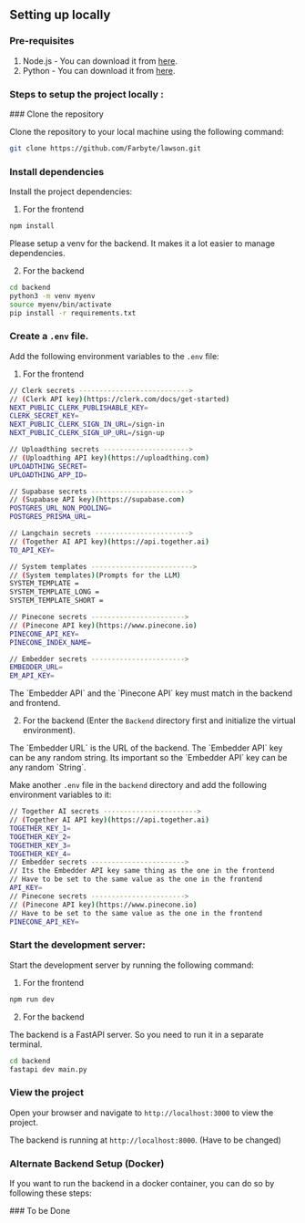 
## Setting up locally

### Pre-requisites

1. Node.js - You can download it from [here](https://nodejs.org/en/).
2. Python - You can download it from [here](https://www.python.org/downloads/).

### Steps to setup the project locally :

<Steps>
### Clone the repository

Clone the repository to your local machine using the following command:

```bash
git clone https://github.com/Farbyte/lawson.git
```

### Install dependencies

Install the project dependencies:

1. For the frontend

```bash npm2yarn
npm install
```

<Callout>
  Please setup a venv for the backend. It makes it a lot easier to manage
  dependencies.
</Callout>

2. For the backend

```bash
cd backend
python3 -m venv myenv
source myenv/bin/activate
pip install -r requirements.txt
```

### Create a `.env` file.

Add the following environment variables to the `.env` file:

1. For the frontend

```bash
// Clerk secrets --------------------------->
// (Clerk API key)(https://clerk.com/docs/get-started)
NEXT_PUBLIC_CLERK_PUBLISHABLE_KEY=
CLERK_SECRET_KEY=
NEXT_PUBLIC_CLERK_SIGN_IN_URL=/sign-in
NEXT_PUBLIC_CLERK_SIGN_UP_URL=/sign-up

// Uploadthing secrets --------------------->
// (Uploadthing API key)(https://uploadthing.com)
UPLOADTHING_SECRET=
UPLOADTHING_APP_ID=

// Supabase secrets ------------------------>
// (Supabase API key)(https://supabase.com)
POSTGRES_URL_NON_POOLING=
POSTGRES_PRISMA_URL=

// Langchain secrets ----------------------->
// (Together AI API key)(https://api.together.ai)
TO_API_KEY=

// System templates ------------------------->
// (System templates)(Prompts for the LLM)
SYSTEM_TEMPLATE =
SYSTEM_TEMPLATE_LONG =
SYSTEM_TEMPLATE_SHORT =

// Pinecone secrets ----------------------->
// (Pinecone API key)(https://www.pinecone.io)
PINECONE_API_KEY=
PINECONE_INDEX_NAME=

// Embedder secrets ----------------------->
EMBEDDER_URL=
EM_API_KEY=
```

<Callout>
  The `Embedder API` and the `Pinecone API` key must match in the backend and
  frontend.
</Callout>

2. For the backend (Enter the `Backend` directory first and initialize the virtual environment).

<Callout>
  The `Embedder URL` is the URL of the backend. The `Embedder API` key can be
  any random string.
</Callout>
<Callout>
  Its important so the `Embedder API` key can be any random `String`.
</Callout>

Make another `.env` file in the `backend` directory and add the following environment variables to it:

```bash
// Together AI secrets ----------------------->
// (Together AI API key)(https://api.together.ai)
TOGETHER_KEY_1=
TOGETHER_KEY_2=
TOGETHER_KEY_3=
TOGETHER_KEY_4=
// Embedder secrets ----------------------->
// Its the Embedder API key same thing as the one in the frontend
// Have to be set to the same value as the one in the frontend
API_KEY=
// Pinecone secrets ----------------------->
// (Pinecone API key)(https://www.pinecone.io)
// Have to be set to the same value as the one in the frontend
PINECONE_API_KEY=
```

### Start the development server:

Start the development server by running the following command:

1. For the frontend

```bash npm2yarn
npm run dev
```

2. For the backend

<Callout>
  The backend is a FastAPI server. So you need to run it in a separate terminal.
</Callout>

```bash
cd backend
fastapi dev main.py
```

### View the project

Open your browser and navigate to `http://localhost:3000` to view the project.

The backend is running at `http://localhost:8000`. (Have to be changed)

</Steps>

### Alternate Backend Setup (Docker)

If you want to run the backend in a docker container, you can do so by following these steps:

<Steps>
### To be Done
</Steps>
